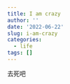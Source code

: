 ```yaml
---
title: I am crazy
author: ''
date: '2022-06-22'
slug: i-am-crazy
categories:
  - life
tags: []
---
```


去死吧

